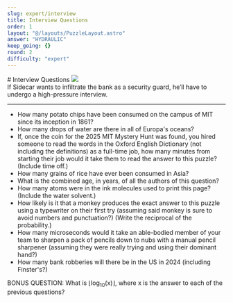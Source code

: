 ```yaml
---
slug: expert/interview
title: Interview Questions
order: 1
layout: "@/layouts/PuzzleLayout.astro"
answer: "HYDRAULIC"
keep_going: {}
round: 2
difficulty: "expert"
---
```



<div class="flex flex-col sm:flex-row justify-between items-center gap-4">
# Interview Questions
<img class="w-[20rem] border-2 border-gray-300" src={art.src} />
</div>

<div class="italic" style={{fontFamily: "DM Mono, sans-serif"}}>
  If Sidecar wants to infiltrate the bank as a security guard, he’ll have to undergo a high-pressure
  interview.
</div>

<hr></hr>

<ul>
    <li>How many potato chips have been consumed on the campus of MIT since its inception in 1861?</li>
    <li>How many drops of water are there in all of Europa's oceans?</li>
    <li>If, once the coin for the 2025 MIT Mystery Hunt was found, you hired someone to read the words in the Oxford English Dictionary (not including the definitions) as a full-time job, how many minutes from starting their job would it take them to read the answer to this puzzle? (Include time off.)</li>
    <li>How many grains of rice have ever been consumed in Asia?</li>
    <li>What is the combined age, in years, of all the authors of this question?</li>
    <li>How many atoms were in the ink molecules used to print this page? (Include the water solvent.)</li>
    <li>How likely is it that a monkey produces the exact answer to this puzzle using a typewriter on their first try (assuming said monkey is sure to avoid numbers and punctuation?) (Write the reciprocal of the probability.)</li>
    <li>How many microseconds would it take an able-bodied member of your team to sharpen a pack of pencils down to nubs with a manual pencil sharpener (assuming they were really trying and using their dominant hand?)</li>
    <li>How many bank robberies will there be in the US in 2024 (including Finster's?)</li>
</ul>

BONUS QUESTION: What is ⌊log<sub>10</sub>(x)⌋, where x is the answer to each of the previous
questions?

